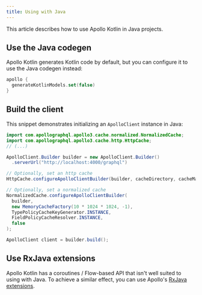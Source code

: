 ```yaml
---
title: Using with Java
---
```


This article describes how to use Apollo Kotlin in Java projects.

## Use the Java codegen

Apollo Kotlin generates Kotlin code by default, but you can configure it to use the Java codegen instead:

```kotlin title="build.gradle[.kts]"
apollo {
  generateKotlinModels.set(false)
}
```

## Build the client

This snippet demonstrates initializing an `ApolloClient` instance in Java:

```java
import com.apollographql.apollo3.cache.normalized.NormalizedCache;
import com.apollographql.apollo3.cache.http.HttpCache;
// (...)

ApolloClient.Builder builder = new ApolloClient.Builder()
  .serverUrl("http://localhost:4000/graphql")

// Optionally, set an http cache
HttpCache.configureApolloClientBuilder(builder, cacheDirectory, cacheMaxSize);

// Optionally, set a normalized cache
NormalizedCache.configureApolloClientBuilder(
  builder,
  new MemoryCacheFactory(10 * 1024 * 1024, -1),
  TypePolicyCacheKeyGenerator.INSTANCE,
  FieldPolicyCacheResolver.INSTANCE,
  false
);

ApolloClient client = builder.build();
```

## Use RxJava extensions

Apollo Kotlin has a coroutines / Flow-based API that isn't well suited to using with Java. To achieve a similar effect, you can use Apollo's [RxJava extensions](./rxjava/).
